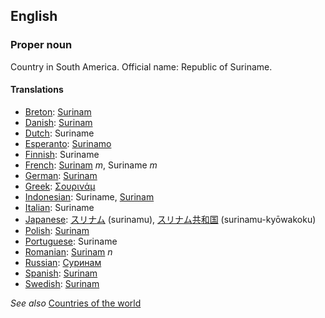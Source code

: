 ==English==

===Proper noun===

Country in South America. Official name: Republic of Suriname.

====Translations====

*[[Breton]]: [[Surinam]]
*[[Danish]]: [[Surinam]]
*[[Dutch]]: Suriname
*[[Esperanto]]: [[Surinamo]]
*[[Finnish]]: Suriname
*[[French]]: [[Surinam]] ''m'', Suriname ''m''
*[[German]]: [[Surinam]]
*[[Greek]]: [[Σουρινάμ]]
*[[Indonesian]]: Suriname, [[Surinam]]
*[[Italian]]: Suriname
*[[Japanese]]: [[スリナム]] (surinamu), [[スリナム]][[共和国]] (surinamu-kyōwakoku)
*[[Polish]]: [[Surinam]]
*[[Portuguese]]: Suriname
*[[Romanian]]: [[Surinam]] ''n''
*[[Russian]]: [[Суринам]]
*[[Spanish]]: [[Surinam]]
*[[Swedish]]: [[Surinam]]

''See also'' [[Countries of the world]]